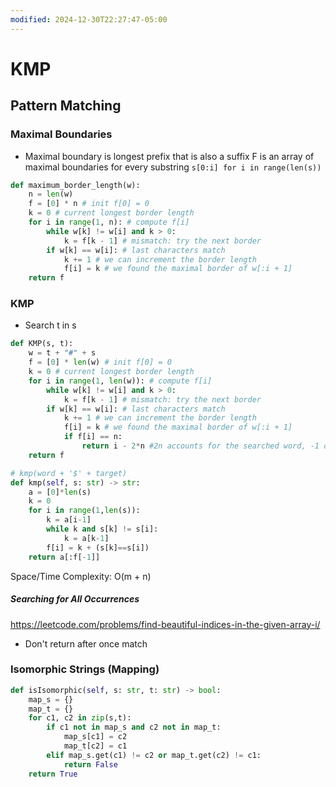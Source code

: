 ```yaml
---
modified: 2024-12-30T22:27:47-05:00
---
```

# KMP
## Pattern Matching

### Maximal Boundaries

- Maximal boundary is longest prefix that is also a suffix
<CustomCallout type="important" title="important">F is an array of maximal boundaries for every substring `s[0:i] for i in range(len(s))`</CustomCallout>

```python
def maximum_border_length(w):
	n = len(w)
	f = [0] * n # init f[0] = 0
	k = 0 # current longest border length
	for i in range(1, n): # compute f[i]
		while w[k] != w[i] and k > 0:
			k = f[k - 1] # mismatch: try the next border
		if w[k] == w[i]: # last characters match
			k += 1 # we can increment the border length
			f[i] = k # we found the maximal border of w[:i + 1]
	return f
```
### KMP

- Search t in s

```python
def KMP(s, t):
	w = t + "#" + s
	f = [0] * len(w) # init f[0] = 0
	k = 0 # current longest border length
	for i in range(1, len(w)): # compute f[i]
		while w[k] != w[i] and k > 0:
			k = f[k - 1] # mismatch: try the next border
		if w[k] == w[i]: # last characters match
			k += 1 # we can increment the border length
			f[i] = k # we found the maximal border of w[:i + 1]
			if f[i] == n:
				return i - 2*n #2n accounts for the searched word, -1 omitted for the separator used
	return f
```

```python
# kmp(word + '$' + target)
def kmp(self, s: str) -> str:
	a = [0]*len(s) 
	k = 0
	for i in range(1,len(s)): 
		k = a[i-1]
		while k and s[k] != s[i]: 
			k = a[k-1]
		f[i] = k + (s[k]==s[i]) 
	return a[:f[-1]]
```

Space/Time Complexity: O(m + n)
##### Searching for All Occurrences
https://leetcode.com/problems/find-beautiful-indices-in-the-given-array-i/
- Don't return after once match
### Isomorphic Strings (Mapping)

```python
def isIsomorphic(self, s: str, t: str) -> bool:
	map_s = {}
	map_t = {}
	for c1, c2 in zip(s,t):
		if c1 not in map_s and c2 not in map_t:
			map_s[c1] = c2
			map_t[c2] = c1
		elif map_s.get(c1) != c2 or map_t.get(c2) != c1:
			return False
	return True
```
